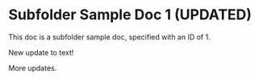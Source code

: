 # Subfolder Sample Doc 1 (UPDATED)

This doc is a subfolder sample doc, specified with an ID of 1.

New update to text!

More updates.
